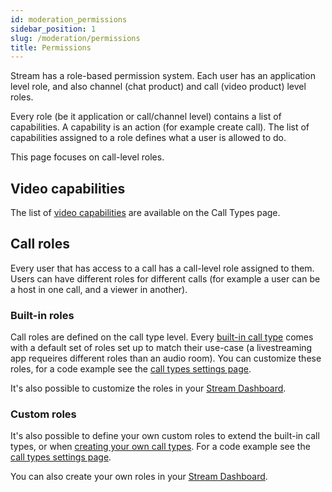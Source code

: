 ```yaml
---
id: moderation_permissions
sidebar_position: 1
slug: /moderation/permissions
title: Permissions
---
```


Stream has a role-based permission system. Each user has an application level role, and also channel (chat product) and call (video product) level roles.

Every role (be it application or call/channel level) contains a list of capabilities. A capability is an action (for example create call). The list of capabilities assigned to a role defines what a user is allowed to do.

This page focuses on call-level roles.

## Video capabilities

The list of [video capabilities](../../call_types/builtin/#default-call-capabilities) are available on the Call Types page.

## Call roles

Every user that has access to a call has a call-level role assigned to them. Users can have different roles for different calls (for example a user can be a host in one call, and a viewer in another).

### Built-in roles

Call roles are defined on the call type level. Every [built-in call type](../../call_types/builtin/) comes with a default set of roles set up to match their use-case (a livestreaming app requeires different roles than an audio room). You can customize these roles, for a code example see the [call types settings page](../../call_types/permissions).

It's also possible to customize the roles in your [Stream Dashboard](https://dashboard.getstream.io/).

### Custom roles

It's also possible to define your own custom roles to extend the built-in call types, or when [creating your own call types](../../call_types/manage). For a code example see the [call types settings page](../../call_types/permissions).

You can also create your own roles in your [Stream Dashboard](https://dashboard.getstream.io/).
